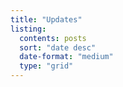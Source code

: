 ```yaml
---
title: "Updates"
listing:
  contents: posts
  sort: "date desc"
  date-format: "medium"
  type: "grid"
---
```

